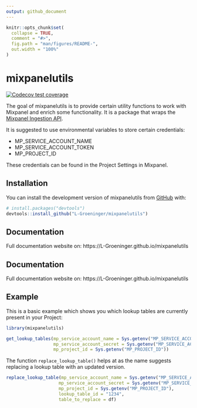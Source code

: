 ```yaml
---
output: github_document
---
```


<!-- README.md is generated from README.Rmd. Please edit that file -->

```r
knitr::opts_chunk$set(
  collapse = TRUE,
  comment = "#>",
  fig.path = "man/figures/README-",
  out.width = "100%"
)
```

# mixpanelutils

<!-- badges: start -->
[![Codecov test coverage](https://codecov.io/gh/L-Groeninger/mixpanelutils/branch/main/graph/badge.svg)](https://app.codecov.io/gh/L-Groeninger/mixpanelutils?branch=main)
<!-- badges: end -->

The goal of mixpanelutils is to provide certain utility functions to work
with Mixpanel and enrich some functionality. It is a package that wraps the
[Mixpanel Ingestion API](https://developer.mixpanel.com/reference/ingestion-api).

It is suggested to use environmental variables to store certain credentials:

- MP_SERVICE_ACCOUNT_NAME
- MP_SERVICE_ACCOUNT_TOKEN
- MP_PROJECT_ID

These credentials can be found in the Project Settings in Mixpanel.

## Installation

You can install the development version of mixpanelutils from [GitHub](https://github.com/) with:

``` r
# install.packages("devtools")
devtools::install_github("L-Groeninger/mixpanelutils")
```

## Documentation

Full documentation website on: https://L-Groeninger.github.io/mixpanelutils

## Documentation

Full documentation website on: https://L-Groeninger.github.io/mixpanelutils

## Example

This is a basic example which shows you which lookup tables are currently present
in your Project:

```r
library(mixpanelutils)

get_lookup_tables(mp_service_account_name = Sys.getenv("MP_SERVICE_ACCOUNT_NAME"),
                  mp_service_account_secret = Sys.getenv("MP_SERVICE_ACCOUNT_TOKEN"),
                  mp_project_id = Sys.getenv("MP_PROJECT_ID"))
```

The function `replace_lookup_table()` helps at as the name suggests replacing a lookup
table with an updated version.


```r
replace_lookup_table(mp_service_account_name = Sys.getenv("MP_SERVICE_ACCOUNT_NAME"),
                    mp_service_account_secret = Sys.getenv("MP_SERVICE_ACCOUNT_TOKEN"),
                    mp_project_id = Sys.getenv("MP_PROJECT_ID"),
                    lookup_table_id = "1234",
                    table_to_replace = df)
```






